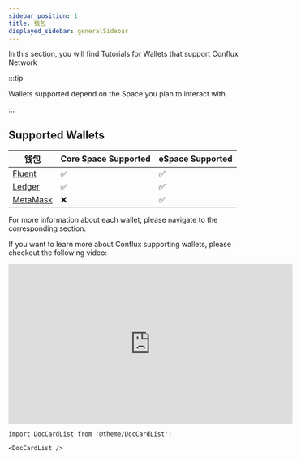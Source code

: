 ```yaml
---
sidebar_position: 1
title: 钱包
displayed_sidebar: generalSidebar
---
```


In this section, you will find Tutorials for Wallets that support Conflux Network

:::tip

Wallets supported depend on the Space you plan to interact with.

:::

## Supported Wallets

| 钱包                                       | Core Space Supported | eSpace Supported |
| ---------------------------------------- | -------------------- | ---------------- |
| [Fluent](./fluent)                       | ✅                    | ✅                |
| [Ledger](./ledger)                       | ✅                    | ✅                |
| [MetaMask](../../../espace/UserGuide.md) | ❌                    | ✅                |

For more information about each wallet, please navigate to the corresponding section.

If you want to learn more about Conflux supporting wallets, please checkout the following video:


<Tabs>
  <TabItem value="youtube" label="Conflux Wallets Walkthrough">
<iframe width="560" height="315" src="https://www.youtube.com/embed/Aur7dF1dgG8?si=gniTiB6DethdLixG" title="YouTube video player" frameborder="0" allow="accelerometer; autoplay; clipboard-write; encrypted-media; gyroscope; picture-in-picture; web-share" allowfullscreen></iframe>
  </TabItem>
</Tabs>

```mdx-code-block
import DocCardList from '@theme/DocCardList';

<DocCardList />
```
